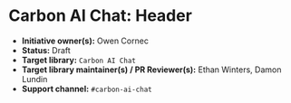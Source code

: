 
<Meta of={elementStories} />

# Carbon AI Chat: Header

* **Initiative owner(s):** Owen Cornec
* **Status:** Draft
* **Target library:** `Carbon AI Chat`
* **Target library maintainer(s) / PR Reviewer(s):** Ethan Winters, Damon Lundin
* **Support channel:** `#carbon-ai-chat`
